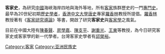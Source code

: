 '''客家史'''，為研究[[中國|中國]]海峽海岸四地與海外等地，所有[[客家|客家]]族群歷史的一門[[專門史|專門史]]。最早為20世紀初期[[歷史學者|歷史學者]]，[[香港中文大學|香港中文大學]][[唐史|唐史]]專家[[羅香林|羅香林]]教授所提倡。[[羅香林|羅香林]]教授著有《[[客家研究導論|客家研究導論]]》等書，開啟了研究'''客家史'''與[[客家學|客家學]]之風氣。

目前在中國大陸有[[陳春聲|陳春聲]]、[[房學嘉|房學嘉]]、[[陳支平|陳支平]]、[[謝重光|謝重光]]、[[王東|王東]]等教授，為今日研究客家史或客家學的新一代學者。台灣客家史學者有[[邱榮裕|邱榮裕]]。

{{客家民系}}

[[Category:客家|Category:客家]]
[[Category:亚洲民族史|Category:亚洲民族史]]